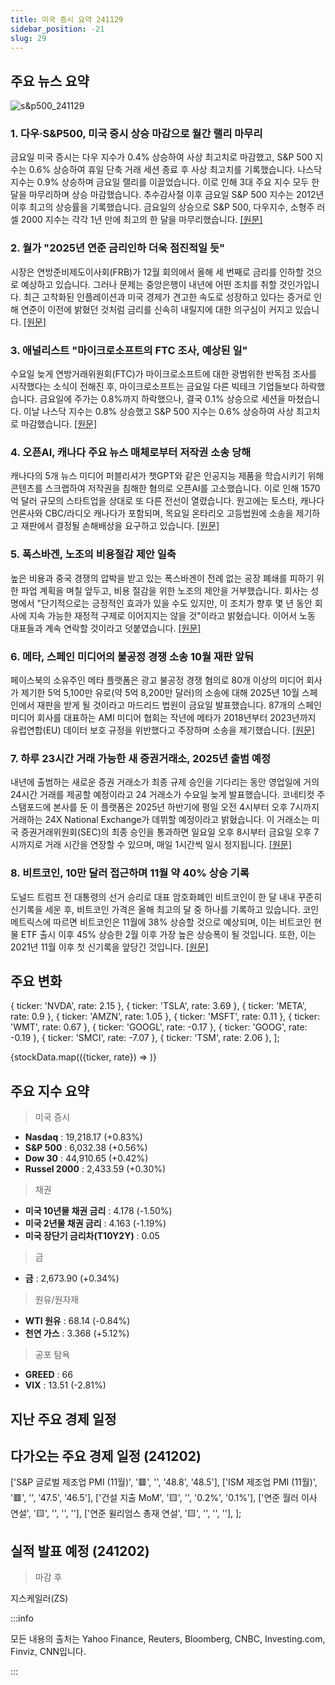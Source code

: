 ```yaml
---
title: 미국 증시 요약 241129
sidebar_position: -21
slug: 29
---
```


## 주요 뉴스 요약

![s&p500_241129](/map/241129.png)

### 1. **다우·S&P500, 미국 증시 상승 마감으로 월간 랠리 마무리**

금요일 미국 증시는 다우 지수가 0.4% 상승하여 사상 최고치로 마감했고, S&P 500 지수는 0.6% 상승하여 휴일 단축 거래 세션 종료 후 사상 최고치를 기록했습니다. 나스닥 지수는 0.9% 상승하며 금요일 랠리를 이끌었습니다. 이로 인해 3대 주요 지수 모두 한 달을 마무리하며 상승 마감했습니다. 추수감사절 이후 금요일 S&P 500 지수는 2012년 이후 최고의 상승률을 기록했습니다. 금요일의 상승으로 S&P 500, 다우지수, 소형주 러셀 2000 지수는 각각 1년 만에 최고의 한 달을 마무리했습니다. [[원문]](https://finance.yahoo.com/news/live/stock-market-today-dow-sp-500-close-at-record-highs-to-cap-winning-month-for-us-stocks-180252618.html)

### 2. **월가 "2025년 연준 금리인하 더욱 점진적일 듯"**

시장은 연방준비제도이사회(FRB)가 12월 회의에서 올해 세 번째로 금리를 인하할 것으로 예상하고 있습니다. 그러나 문제는 중앙은행이 내년에 어떤 조치를 취할 것인가입니다. 최근 고착화된 인플레이션과 미국 경제가 견고한 속도로 성장하고 있다는 증거로 인해 연준이 이전에 밝혔던 것처럼 금리를 신속히 내릴지에 대한 의구심이 커지고 있습니다. [[원문]](https://finance.yahoo.com/news/wall-street-sees-slower-pace-of-fed-rate-cuts-in-2025-100030857.html)

### 3. **애널리스트 "마이크로소프트의 FTC 조사, 예상된 일"**

수요일 늦게 연방거래위원회(FTC)가 마이크로소프트에 대한 광범위한 반독점 조사를 시작했다는 소식이 전해진 후, 마이크로소프트는 금요일 다른 빅테크 기업들보다 하락했습니다. 금요일에 주가는 0.8%까지 하락했으나, 결국 0.1% 상승으로 세션을 마쳤습니다. 이날 나스닥 지수는 0.8% 상승했고 S&P 500 지수는 0.6% 상승하여 사상 최고치로 마감했습니다. [[원문]](https://finance.yahoo.com/news/microsoft-ftc-probe-not-a-complete-shocker-analyst-says-153516617.html)

### 4. **오픈AI, 캐나다 주요 뉴스 매체로부터 저작권 소송 당해**

캐나다의 5개 뉴스 미디어 퍼블리셔가 챗GPT와 같은 인공지능 제품을 학습시키기 위해 콘텐츠를 스크랩하여 저작권을 침해한 혐의로 오픈AI를 고소했습니다. 이로 인해 1570억 달러 규모의 스타트업을 상대로 또 다른 전선이 열렸습니다. 원고에는 토스타, 캐나다 언론사와 CBC/라디오 캐나다가 포함되며, 목요일 온타리오 고등법원에 소송을 제기하고 재판에서 결정될 손해배상을 요구하고 있습니다. [[원문]](https://www.bloomberg.com/news/articles/2024-11-29/openai-sued-by-top-canadian-news-publishers-for-copyright-breach)

### 5. **폭스바겐, 노조의 비용절감 제안 일축**

높은 비용과 중국 경쟁의 압박을 받고 있는 폭스바겐이 전례 없는 공장 폐쇄를 피하기 위한 파업 계획을 며칠 앞두고, 비용 절감을 위한 노조의 제안을 거부했습니다. 회사는 성명에서 "단기적으로는 긍정적인 효과가 있을 수도 있지만, 이 조치가 향후 몇 년 동안 회사에 지속 가능한 재정적 구제로 이어지지는 않을 것"이라고 밝혔습니다. 이어서 노동 대표들과 계속 연락할 것이라고 덧붙였습니다. [[원문]](https://www.reuters.com/technology/meta-faces-trial-october-unfair-competition-case-lodged-by-spanish-media-2024-11-29/)

### 6. **메타, 스페인 미디어의 불공정 경쟁 소송 10월 재판 앞둬**

페이스북의 소유주인 메타 플랫폼은 광고 불공정 경쟁 혐의로 80개 이상의 미디어 회사가 제기한 5억 5,100만 유로(약 5억 8,200만 달러)의 소송에 대해 2025년 10월 스페인에서 재판을 받게 될 것이라고 마드리드 법원이 금요일 발표했습니다. 87개의 스페인 미디어 회사를 대표하는 AMI 미디어 협회는 작년에 메타가 2018년부터 2023년까지 유럽연합(EU) 데이터 보호 규정을 위반했다고 주장하며 소송을 제기했습니다. [[원문]](https://www.reuters.com/business/autos-transportation/volkswagen-brushes-off-unions-cost-savings-proposals-2024-11-29/)

### 7. **하루 23시간 거래 가능한 새 증권거래소, 2025년 출범 예정**

내년에 출범하는 새로운 증권 거래소가 최종 규제 승인을 기다리는 동안 영업일에 거의 24시간 거래를 제공할 예정이라고 24 거래소가 수요일 늦게 발표했습니다. 코네티컷 주 스탬포드에 본사를 둔 이 플랫폼은 2025년 하반기에 평일 오전 4시부터 오후 7시까지 거래하는 24X National Exchange가 데뷔할 예정이라고 밝혔습니다. 이 거래소는 미국 증권거래위원회(SEC)의 최종 승인을 통과하면 일요일 오후 8시부터 금요일 오후 7시까지로 거래 시간을 연장할 수 있으며, 매일 1시간씩 일시 정지됩니다. [[원문]](https://www.cnbc.com/2024/11/29/new-stock-exchange-aiming-to-offer-23-hour-trading-set-to-launch-in-2025.html)

### 8. **비트코인, 10만 달러 접근하며 11월 약 40% 상승 기록**

도널드 트럼프 전 대통령의 선거 승리로 대표 암호화폐인 비트코인이 한 달 내내 꾸준히 신기록을 세운 후, 비트코인 가격은 올해 최고의 달 중 하나를 기록하고 있습니다. 코인 메트릭스에 따르면 비트코인은 11월에 38% 상승할 것으로 예상되며, 이는 비트코인 현물 ETF 출시 이후 45% 상승한 2월 이후 가장 높은 상승폭이 될 것입니다. 또한, 이는 2021년 11월 이후 첫 신기록을 앞당긴 것입니다. [[원문]](https://www.cnbc.com/2024/11/29/bitcoin-heads-for-nearly-40percent-november-gain-as-it-edges-closer-toward-100000.html)

## 주요 변화

  { ticker: 'NVDA', rate: 2.15 },
  { ticker: 'TSLA', rate: 3.69 },
  { ticker: 'META', rate: 0.9 },
  { ticker: 'AMZN', rate: 1.05 },
  { ticker: 'MSFT', rate: 0.11 },
  { ticker: 'WMT', rate: 0.67 },
  { ticker: 'GOOGL', rate: -0.17 },
  { ticker: 'GOOG', rate: -0.19 },
  { ticker: 'SMCI', rate: -7.07 },
  { ticker: 'TSM', rate: 2.06 },
];

{stockData.map(({ticker, rate}) => <StockCardMini key={ticker} ticker={ticker} rate={rate}></StockCardMini>)}

## 주요 지수 요약

> 미국 증시

- **Nasdaq** : 19,218.17 (+0.83%)
- **S&P 500** : 6,032.38 (+0.56%)
- **Dow 30** : 44,910.65 (+0.42%)
- **Russel 2000** : 2,433.59 (+0.30%)

> 채권

- **미국 10년물 채권 금리** : 4.178 (-1.50%)
- **미국 2년물 채권 금리** : 4.163 (-1.19%)
- **미국 장단기 금리차(T10Y2Y)** : 0.05

> 금

- **금** : 2,673.90 (+0.34%)

> 원유/원자재

- **WTI 원유** : 68.14 (-0.84%)
- **천연 가스** : 3.368 (+5.12%)

> 공포 탐욕

- **GREED** : 66
- **VIX** : 13.51 (-2.81%)

## 지난 주요 경제 일정


<EconomicCalendar data={eventsData} />

## 다가오는 주요 경제 일정 (241202)

  ['S&P 글로벌 제조업 PMI (11월)', '🟥', '', '48.8', '48.5'],
  ['ISM 제조업 PMI (11월)', '🟥', '', '47.5', '46.5'],
  ['건설 지출 MoM', '🟨', '', '0.2%', '0.1%'],
  ['연준 월러 이사 연설', '🟨', '', '', ''],
  ['연준 윌리엄스 총재 연설', '🟨', '', '', ''],
];

<EconomicCalendar data={nextEventsData} />

## 실적 발표 예정 (241202)

> 마감 후

지스케일러(ZS)

:::info

모든 내용의 출처는 Yahoo Finance, Reuters, Bloomberg, CNBC, Investing.com, Finviz, CNN입니다.

:::
